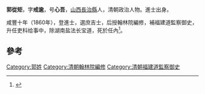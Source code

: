 '''郭從矩'''，字'''戒逾'''，号'''心吾'''，[[山西|山西]][[長治縣|長治縣]]人，清朝政治人物。進士出身。

咸豐十年（1860年），登進士，選庶吉士，后授翰林院編修，補福建道監察御史，升任吏科给事中，除湖南盐法长宝道，死於任內<ref>{{cite news|title=长治县进士名录|url=http://www.dfz.changzhi.gov.cn/960rn.jsp?urltype=news.NewsContentUrl&wbnewsid=232149&wbtreeid=21514|accessdate=2013-08-11|newspaper=长治市情网|deadurl=yes|archiveurl=https://web.archive.org/web/20130819030251/http://www.dfz.changzhi.gov.cn/960rn.jsp?urltype=news.NewsContentUrl&wbnewsid=232149&wbtreeid=21514|archivedate=2013-08-19}}</ref>。

[[Category:郭姓|Category:郭姓]]

==參考==
{{Reflist}}
{{清朝人物小作品}}
{{咸豐十年庚申恩科殿試金榜}}
{{DEFAULTSORT:Guo郭}}
[[Category:清朝翰林院編修|Category:清朝翰林院編修]]
[[Category:清朝福建道監察御史|Category:清朝福建道監察御史]]